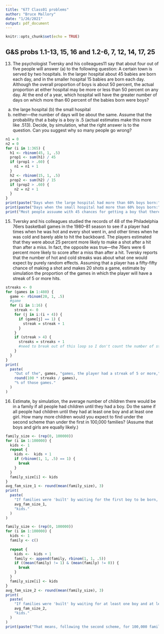 ```yaml
---
title: "677 Class01 problems"
author: "Bruce Mallory"
date: "1/26/2021"
output: pdf_document
---
```


```r
knitr::opts_chunk$set(echo = TRUE)
```

## G&S probs 1.1-13, 15, 16 and 1.2-6, 7, 12, 14, 17, 25

13) The psychologist Tversky and his colleagues11 say that about four out of five people will answer (a) to the following question:
A certain town is served by two hospitals. In the larger hospital about 45 babies are born each day, and in the smaller hospital 15 babies are born each day. Although the overall proportion of boys is about 50 percent, the actual proportion at either hospital may be more or less than 50 percent on any day.
At the end of a year, which hospital will have the greater number of days on
which more than 60 percent of the babies born were boys?
(a) the large hospital (b) the small hospital
(c) neither—the number of days will be about the same.
Assume that the probability that a baby is a boy is .5 (actual estimates make this more like .513). Decide, by simulation, what the right answer is to the question. Can you suggest why so many people go wrong?

```r
n1 = 0
n2 = 0
for (i in 1:365) {
  h1 <- rbinom(45, 1, .5)
  prop1 <- sum(h1) / 45
  if (prop1 > .60) {
    n1 = n1 + 1
  }
  h2 <- rbinom(15, 1, .5)
  prop2 <- sum(h2) / 15
  if (prop2 > .60) {
    n2 = n2 + 1
  }
}
print(paste("Days when the large hospital had more than 60% boys born:", n1))
print(paste("Days when the small hospital had more than 60% boys born:", n2))
print("Most people assuume with 45 chances for getting a boy that there is more possibility to get lots of boys.  And they ignore the relationship between sample size and variability.")
```

15) Tversky and his colleagues studied the records of 48 of the Philadelphia 76ers basketball games in the 1980–81 season to see if a player had times when he was hot and every shot went in, and other times when he was cold and barely able to hit the backboard. The players estimated that they were about 25 percent more likely to make a shot after a hit than after a miss. In fact, the opposite was true—the 76ers were 6 percent more likely to score after a miss than after a hit. Tversky reports that the number of hot and cold streaks was about what one would expect by purely random effects. Assuming that a player has a fifty-fifty chance of making a shot and makes 20 shots a game, estimate by simulation the proportion of the games in which the player will have a streak of 5 or more hits.

```r
streaks <- 0
for (games in 1:480) {
  game <- rbinom(20, 1, .5)
  #game
  for (i in 1:16) {
    streak <- 0
    for (j in i:(i + 4)) {
      if (game[j] == 1) {
        streak = streak + 1
      }
    }
    if (streak > 4) {
      streaks = streaks + 1
      #need to break out of this loop so I don't count the number of streaks (thus possibly double counting), but rather count the number of games!!
    }
  }
}
print(
  paste(
    "Out of the", games, "games, the player had a streak of 5 or more,",
    round(100 * streaks / games),
    "% of those games."
  )
)
```
16) Estimate, by simulation, the average number of children there would be in a family if all people had children until they had a boy. Do the same if all people had children until they had at least one boy and at least one girl. How many more children would you expect to find under the second scheme than under the first in 100,000 families? (Assume that boys and girls are equally likely.)

```r
family_size <- (rep(0, 100000))
for (i in 1:100000) {
  kids <- 1
  repeat {
    kids <-  kids + 1
    if (rbinom(1, 1, .5) == 1) {
      break
    }
  }
  family_size[i] <- kids
}
avg_fam_size_1 <- round(mean(family_size), 3)
print(
  paste(
    "If families were 'built' by waiting for the first boy to be born, the average family size would be",
    avg_fam_size_1,
    "kids."
  )
)

family_size <- (rep(0, 100000))
for (i in 1:100000) {
  kids <- 1
  family <- c()
  
  repeat {
    kids <-  kids + 1
    family <- append(family, rbinom(1, 1, .5))
    if ((mean(family) != 1) & (mean(family) != 0)) {
      break
    }
  }
  family_size[i] <- kids
}
avg_fam_size_2 <- round(mean(family_size), 3)
print(
  paste(
    "If families were 'built' by waiting for at least one boy and at least one girl to be born, the average family size would be",
    avg_fam_size_2,
    "kids."
  )
)
print(paste("That means, following the second scheme, for 100,000 families, there would be", 100000*(avg_fam_size_2-avg_fam_size_1), "more kids born."))
```